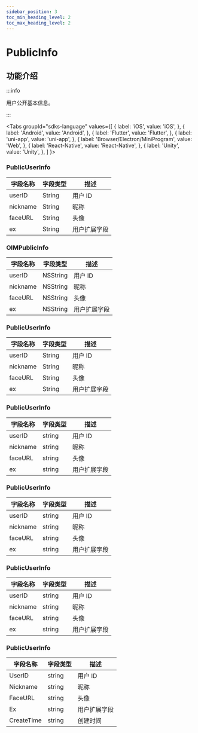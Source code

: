```yaml
---
sidebar_position: 3
toc_min_heading_level: 2
toc_max_heading_level: 2
---
```


# PublicInfo

## 功能介绍

:::info

用户公开基本信息。

:::

<Tabs
groupId="sdks-language"
values={[
{ label: 'iOS', value: 'iOS', },
{ label: 'Android', value: 'Android', },
{ label: 'Flutter', value: 'Flutter', },
{ label: 'uni-app', value: 'uni-app', },
{ label: 'Browser/Electron/MiniProgram', value: 'Web', },
{ label: 'React-Native', value: 'React-Native', },
{ label: 'Unity', value: 'Unity', },
]
}>

<TabItem value="Flutter">

### PublicUserInfo

| 字段名称 | 字段类型 | 描述                        |
| -------- | -------- | --------------------------- |
| userID   | String   | 用户 ID |
| nickname | String   | 昵称                        |
| faceURL  | String   | 头像                    |
| ex       | String   | 用户扩展字段                |

</TabItem>

<TabItem value="iOS">

### OIMPublicInfo

| 字段名称 | 字段类型 | 描述                        |
| -------- | -------- | --------------------------- |
| userID   | NSString | 用户 ID |
| nickname | NSString | 昵称                        |
| faceURL  | NSString | 头像                    |
| ex       | NSString | 用户扩展字段                |

</TabItem>

<TabItem value="Android">

### PublicUserInfo

| 字段名称 | 字段类型 | 描述                        |
| -------- | -------- | --------------------------- |
| userID   | String   | 用户 ID |
| nickname | String   | 昵称                        |
| faceURL  | String   | 头像                    |
| ex       | String   | 用户扩展字段                |

</TabItem>

<TabItem value="Web">

### PublicUserInfo

| 字段名称 | 字段类型 | 描述                        |
| -------- | -------- | --------------------------- |
| userID   | string   | 用户 ID |
| nickname | string   | 昵称                        |
| faceURL  | string   | 头像                    |
| ex       | string   | 用户扩展字段                |

</TabItem>

<TabItem value="uni-app">

### PublicUserInfo

| 字段名称 | 字段类型 | 描述                        |
| -------- | -------- | --------------------------- |
| userID   | string   | 用户 ID |
| nickname | string   | 昵称                        |
| faceURL  | string   | 头像                    |
| ex       | string   | 用户扩展字段                |

</TabItem>

<TabItem value="React-Native">

### PublicUserInfo

| 字段名称 | 字段类型 | 描述                        |
| -------- | -------- | --------------------------- |
| userID   | string   | 用户 ID |
| nickname | string   | 昵称                        |
| faceURL  | string   | 头像                    |
| ex       | string   | 用户扩展字段                |

</TabItem>

<TabItem value="Unity">

### PublicUserInfo

| 字段名称 | 字段类型 | 描述                        |
| -------- | -------- | --------------------------- |
| UserID   | string| 用户 ID |
| Nickname | string| 昵称                        |
| FaceURL  | string| 头像                    |
| Ex       | string| 用户扩展字段                |
| CreateTime| string| 创建时间|

</TabItem>
</Tabs>
